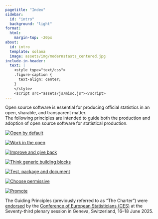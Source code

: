 ```yaml
---
pagetitle: "Index"
sidebar: 
  id: "intro"
  background: "light"
format:
  html: 
    margin-top: -20px
about:
  id: intro
  template: solana
  image: assets/img/modernstasts_centered.jpg
include-in-header:
  text: |
    <style type="text/css">
    .figure-caption {
      text-align: center;
    }
    </style>
    <script src="assets/js/misc.js"></script>
---
```


::: {intro}

Open source software is essential for producing official statistics in an open, sharable, and transparent matter.\
The following principles are intended to guide both the production and adoption of open source software for statistical production. 

:::

::: {layout=[10,-1,10,-1,10,-1,10],[1]}
[![<a href="/charter.html#oss-by-default">Open by default</a>](assets/img/principles/openbydefault_sm.png)](/principles.html#oss-by-default)

[![<a href="/charter.html#work-in-the-open">Work in the open</a>](assets/img/principles/workintheopen_sm.png)](/principles.html#work-in-the-open)

[![<a href="/charter.html#improve-and-give-back">Improve and give back</a>](assets/img/principles/improveandgiveback_sm.png)](/principles.html#improve-and-give-back)

[![<a href="/charter.html#think-generic-statistical-building-blocks">Think generic building blocks</a>](assets/img/principles/thinkgenericbuildingblocks_sm.png)](/principles.html#think-generic-statistical-building-blocks)

[![<a href="/charter.html#test-package-and-document">Test, package and document</a>](assets/img/principles/testpackageanddocument_sm.png)](/principles.html#test-package-and-document)

[![<a href="/charter.html#choose-permissive">Choose permissive</a>](assets/img/principles/choosepermissive_sm.png)](/principles.html#choose-permissive)

[![<a href="/charter.html#promote">Promote</a>](assets/img/principles/promote_sm.png)](/principles.html#promote)

:::

::: callout-note
The Guiding Principles (previously referred to as "The Charter") were [endorsed](https://unece.org/sites/default/files/2025-06/OpenSourcePrinciples%20Amended.pdf) by the [Conference of European Statisticians (CES)](https://unece.org/statistics/ces/) at the Seventy-third plenary session in Geneva, Switzerland, 16–18 June 2025.
:::